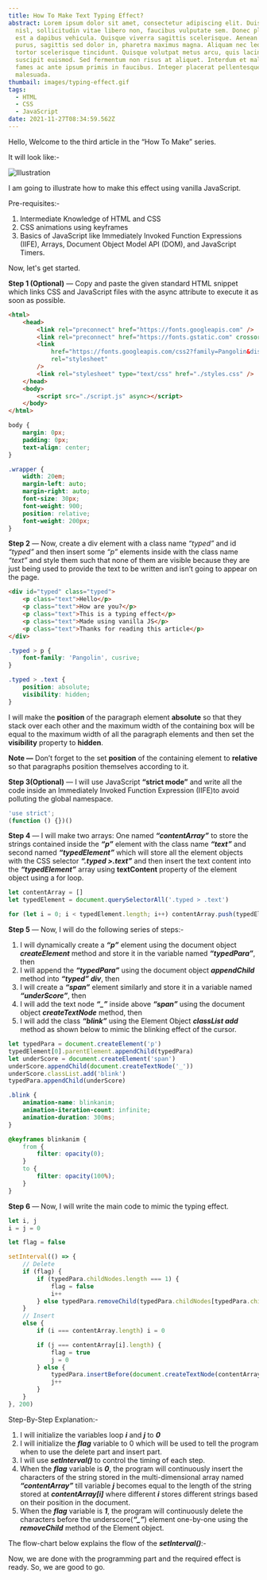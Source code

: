 ```yaml
---
title: How To Make Text Typing Effect?
abstract: Lorem ipsum dolor sit amet, consectetur adipiscing elit. Duis quam
  nisl, sollicitudin vitae libero non, faucibus vulputate sem. Donec placerat
  est a dapibus vehicula. Quisque viverra sagittis scelerisque. Aenean lectus
  purus, sagittis sed dolor in, pharetra maximus magna. Aliquam nec leo non
  tortor scelerisque tincidunt. Quisque volutpat metus arcu, quis lacinia tortor
  suscipit euismod. Sed fermentum non risus at aliquet. Interdum et malesuada
  fames ac ante ipsum primis in faucibus. Integer placerat pellentesque
  malesuada.
thumbail: images/typing-effect.gif
tags:
  - HTML
  - CSS
  - JavaScript
date: 2021-11-27T08:34:59.562Z
---
```


Hello, Welcome to the third article in the “How To Make” series.

It will look like:-

![Illustration](images/typing-effect.gif "Illustration")

I am going to illustrate how to make this effect using vanilla JavaScript.

Pre-requisites:-

1. Intermediate Knowledge of HTML and CSS
2. CSS animations using keyframes
3. Basics of JavaScript like Immediately Invoked Function Expressions (IIFE), Arrays, Document Object Model API (DOM), and JavaScript Timers.

Now, let's get started.

**Step 1 (Optional)** — Copy and paste the given standard HTML snippet which links CSS and JavaScript files with the async attribute to execute it as soon as possible.

```html
<html>
    <head>
        <link rel="preconnect" href="https://fonts.googleapis.com" />
        <link rel="preconnect" href="https://fonts.gstatic.com" crossorigin />
        <link
            href="https://fonts.googleapis.com/css2?family=Pangolin&display=swap"
            rel="stylesheet"
        />
        <link rel="stylesheet" type="text/css" href="./styles.css" />
    </head>
    <body>
        <script src="./script.js" async></script>
    </body>
</html>
```

```css
body {
    margin: 0px;
    padding: 0px;
    text-align: center;
}

.wrapper {
    width: 20em;
    margin-left: auto;
    margin-right: auto;
    font-size: 30px;
    font-weight: 900;
    position: relative;
    font-weight: 200px;
}
```

**Step 2** — Now, create a div element with a class name _“typed”_ and id _“typed”_ and then insert some _“p”_ elements inside with the class name _“text”_ and style them such that none of them are visible because they are just being used to provide the text to be written and isn’t going to appear on the page.

```html
<div id="typed" class="typed">
    <p class="text">Hello</p>
    <p class="text">How are you?</p>
    <p class="text">This is a typing effect</p>
    <p class="text">Made using vanilla JS</p>
    <p class="text">Thanks for reading this article</p>
</div>
```

```css
.typed > p {
    font-family: 'Pangolin', cusrive;
}

.typed > .text {
    position: absolute;
    visibility: hidden;
}
```

I will make the **position** of the paragraph element **absolute** so that they stack over each other and the maximum width of the containing box will be equal to the maximum width of all the paragraph elements and then set the **visibility** property to **hidden**.

**Note —** Don’t forget to the set **position** of the containing element to **relative** so that paragraphs position themselves according to it.

**Step 3(Optional)** — I will use JavaScript **“strict mode”** and write all the code inside an Immediately Invoked Function Expression (IIFE)to avoid polluting the global namespace.

```js
'use strict';
(function () {})()
```

**Step 4** — I will make two arrays: One named **_“contentArray”_** to store the strings contained inside the **_“p”_** element with the class name **_“text”_** and second named **_“typedElement”_** which will store all the element objects with the CSS selector **_“.typed >.text”_** and then insert the text content into the **_“typedElement”_** array using **textContent** property of the element object using a for loop.

```js
let contentArray = []
let typedElement = document.querySelectorAll('.typed > .text')

for (let i = 0; i < typedElement.length; i++) contentArray.push(typedElement[i].textContent)
```

**Step 5** — Now, I will do the following series of steps:-

1. I will dynamically create a **_“p”_** element using the document object **_createElement_** method and store it in the variable named **_“typedPara”_**, then
2. I will append the **_“typedPara”_** using the document object **_appendChild_** method into **_“typed” div_**, then
3. I will create a **_“span”_** element similarly and store it in a variable named **_“underScore”_**, then
4. I will add the text node **_“\_”_** inside above **_“span”_** using the document object **_createTextNode_** method, then
5. I will add the class **_“blink”_** using the Element Object **_classList add_** method as shown below to mimic the blinking effect of the cursor.

```js
let typedPara = document.createElement('p')
typedElement[0].parentElement.appendChild(typedPara)
let underScore = document.createElement('span')
underScore.appendChild(document.createTextNode('_'))
underScore.classList.add('blink')
typedPara.appendChild(underScore)
```

```css
.blink {
    animation-name: blinkanim;
    animation-iteration-count: infinite;
    animation-duration: 300ms;
}

@keyframes blinkanim {
    from {
        filter: opacity(0);
    }
    to {
        filter: opacity(100%);
    }
}
```

**Step 6** — Now, I will write the main code to mimic the typing effect.

```js
let i, j
i = j = 0

let flag = false

setInterval(() => {
    // Delete
    if (flag) {
        if (typedPara.childNodes.length === 1) {
            flag = false
            i++
        } else typedPara.removeChild(typedPara.childNodes[typedPara.childNodes.length - 2])
    }
    // Insert
    else {
        if (i === contentArray.length) i = 0

        if (j === contentArray[i].length) {
            flag = true
            j = 0
        } else {
            typedPara.insertBefore(document.createTextNode(contentArray[i][j]), underScore)
            j++
        }
    }
}, 200)
```

Step-By-Step Explanation:-

1. I will initialize the variables loop **_i_** and **_j_** to **_0_**
2. I will initialize the **_flag_** variable to 0 which will be used to tell the program when to use the delete part and insert part.
3. I will use **_setInterval()_** to control the timing of each step.
4. When the **_flag_** variable is **_0_**, the program will continuously insert the characters of the string stored in the multi-dimensional array named **_“contentArray”_** till variable **_j_** becomes equal to the length of the string stored at **_contentArray[i]_** where different **_i_** stores different strings based on their position in the document.
5. When the **_flag_** variable is **_1_**, the program will continuously delete the characters before the underscore(**_“\_”_**) element one-by-one using the **_removeChild_** method of the Element object.

The flow-chart below explains the flow of the **_setInterval()_**:-

Now, we are done with the programming part and the required effect is ready. So, we are good to go.
